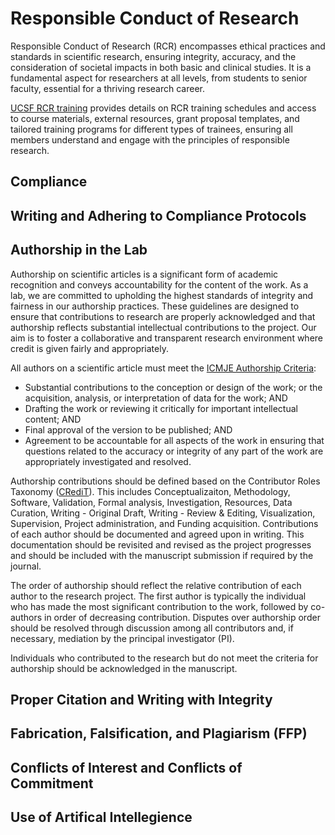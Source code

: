 # Responsible Conduct of Research {.unnumbered}
Responsible Conduct of Research (RCR) encompasses ethical practices and standards in scientific research, ensuring integrity, accuracy, and the consideration of societal impacts in both basic and clinical studies. It is a fundamental aspect for researchers at all levels, from students to senior faculty, essential for a thriving research career. 

[UCSF RCR training](https://rcr.ucsf.edu/) provides details on RCR training schedules and access to course materials, external resources, grant proposal templates, and tailored training programs for different types of trainees, ensuring all members understand and engage with the principles of responsible research.

## Compliance


## Writing and Adhering to Compliance Protocols


## Authorship in the Lab

Authorship on scientific articles is a significant form of academic recognition and conveys accountability for the content of the work. As a lab, we are committed to upholding the highest standards of integrity and fairness in our authorship practices. These guidelines are designed to ensure that contributions to research are properly acknowledged and that authorship reflects substantial intellectual contributions to the project. Our aim is to foster a collaborative and transparent research environment where credit is given fairly and appropriately.


All authors on a scientific article must meet the [ICMJE Authorship Criteria](https://www.icmje.org/recommendations/browse/roles-and-responsibilities/defining-the-role-of-authors-and-contributors.html): 


- Substantial contributions to the conception or design of the work; or the acquisition, analysis, or interpretation of data for the work; AND
- Drafting the work or reviewing it critically for important intellectual content; AND
- Final approval of the version to be published; AND
- Agreement to be accountable for all aspects of the work in ensuring that questions related to the accuracy or integrity of any part of the work are appropriately investigated and resolved.


Authorship contributions should be defined based on the Contributor Roles Taxonomy ([CRediT](https://credit.niso.org/implementing-credit/)). This includes Conceptualizaiton, Methodology, Software, Validation, Formal analysis, Investigation, Resources, Data Curation, Writing - Original Draft, Writing - Review & Editing, Visualization, Supervision, Project administration, and Funding acquisition. Contributions of each author should be documented and agreed upon in writing. This documentation should be revisited and revised as the project progresses and should be included with the manuscript submission if required by the journal.  


The order of authorship should reflect the relative contribution of each author to the research project. The first author is typically the individual who has made the most significant contribution to the work, followed by co-authors in order of decreasing contribution. Disputes over authorship order should be resolved through discussion among all contributors and, if necessary, mediation by the principal investigator (PI).


Individuals who contributed to the research but do not meet the criteria for authorship should be acknowledged in the manuscript.


## Proper Citation and Writing with Integrity


## Fabrication, Falsification, and Plagiarism (FFP)


## Conflicts of Interest and Conflicts of Commitment


## Use of Artifical Intellegience
